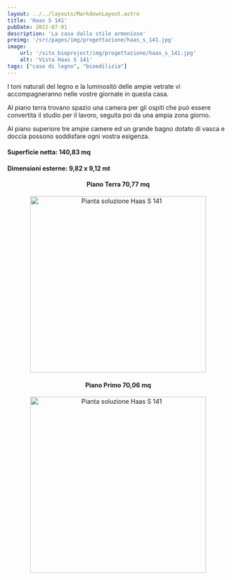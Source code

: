 ```yaml
---
layout: ../../layouts/MarkdownLayout.astro
title: 'Haas S 141'
pubDate: 2022-07-01
description: 'La casa dallo stile armonioso'
preimg: '/src/pages/img/progettazione/haas_s_141.jpg'
image:
    url: '/sito_bioproject/img/progettazione/haas_s_141.jpg'
    alt: 'Vista Haas S 141'
tags: ["case di legno", "bioedilizia"]
---
```


I toni  naturali del legno e la luminositò delle ampie vetrate vi accompagneranno nelle vostre giornate in questa casa.  

Al piano terra trovano spazio una camera per gli ospiti che può essere convertita il studio per il lavoro, seguita poi da una ampia zona giorno.  

Al piano superiore tre ampie camere ed un grande bagno dotato di vasca e doccia possono soddisfare ogni vostra esigenza.  
  
#### Superficie netta: 140,83 mq
#### Dimensioni esterne: 9,82 x 9,12 mt

<div style="text-align: center;">
<h4>Piano Terra 70,77 mq</h4>
<Image src={imgPiantaTerra} alt="Pianta soluzione Haas S 141" height="400"/>
<h4>Piano Primo 70,06 mq</h4>
<Image src={imgPiantaPrimo} alt="Pianta soluzione Haas S 141" height="400"/>
</div>